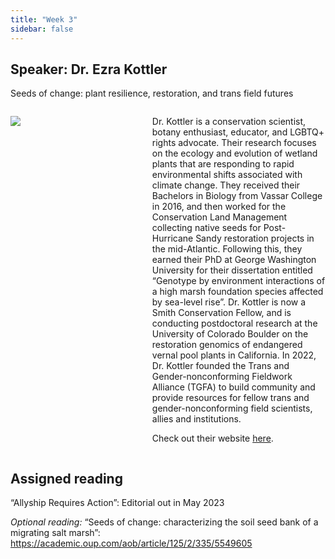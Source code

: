 ```yaml
---
title: "Week 3"
sidebar: false
---
```


## Speaker: Dr. Ezra Kottler

[Seeds of change: plant resilience, restoration, and trans field futures]{.custom-subtitle}

::: columns
::: {.column width="35%"}
![](/img/EzraKottler.jpeg)
:::

::: {.column width="5%"}
:::

::: {.column width="60%"}
Dr. Kottler is a conservation scientist, botany enthusiast, educator, and LGBTQ+ rights advocate. Their research focuses on the ecology and evolution of wetland plants that are responding to rapid environmental shifts associated with climate change. They received their Bachelors in Biology from Vassar College in 2016, and then worked for the Conservation Land Management collecting native seeds for Post-Hurricane Sandy restoration projects in the mid-Atlantic. Following this, they earned their PhD at George Washington University for their dissertation entitled "Genotype by environment interactions of a high marsh foundation species affected by sea-level rise". Dr. Kottler is now a Smith Conservation Fellow, and is conducting postdoctoral research at the University of Colorado Boulder on the restoration genomics of endangered vernal pool plants in California. In 2022, Dr. Kottler founded the Trans and Gender-nonconforming Fieldwork Alliance (TGFA) to build community and provide resources for fellow trans and gender-nonconforming field scientists, allies and institutions.

Check out their website [here](https://ezrakottler.wixsite.com/plantsci){.uri}.
:::
:::

## Assigned reading

"Allyship Requires Action": Editorial out in May 2023

*Optional reading:* "Seeds of change: characterizing the soil seed bank of a migrating salt marsh": <https://academic.oup.com/aob/article/125/2/335/5549605>
